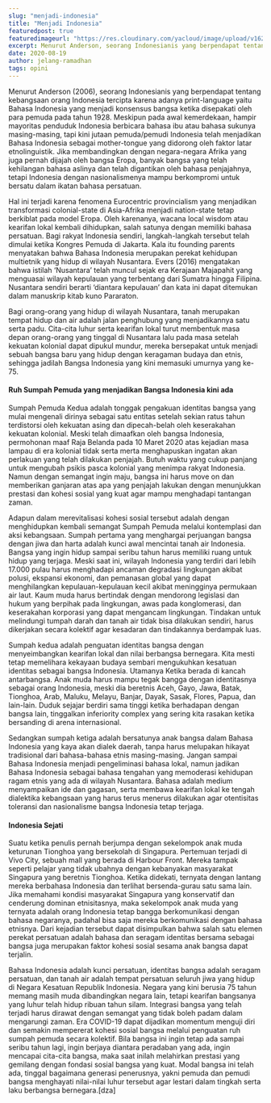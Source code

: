 ```yaml
---
slug: "menjadi-indonesia"
title: "Menjadi Indonesia"
featuredpost: true
featuredimageurl: "https://res.cloudinary.com/yacloud/image/upload/v1624709592/articles%20pictures/2020-08-19-menjadi-indonesia/menjadi_indonesia_duaxdu.jpg"
excerpt: Menurut Anderson, seorang Indonesianis yang berpendapat tentang kebangsaan orang Indonesia tercipta karena adanya print-language yaitu Bahasa Indonesia.
date: 2020-08-19
author: jelang-ramadhan
tags: opini
---
```


Menurut Anderson (2006), seorang Indonesianis yang berpendapat tentang kebangsaan orang Indonesia tercipta karena adanya print-language yaitu Bahasa Indonesia yang menjadi konsensus bangsa ketika disepakati oleh para pemuda pada tahun 1928. Meskipun pada awal kemerdekaan, hampir mayoritas penduduk Indonesia berbicara bahasa ibu atau bahasa sukunya masing-masing, tapi kini jutaan pemuda/pemudi Indonesia telah menjadikan Bahasa Indonesia sebagai mother-tongue yang didorong oleh faktor latar etnolinguistik. Jika membandingkan dengan negara-negara Afrika yang juga pernah dijajah oleh bangsa Eropa, banyak bangsa yang telah kehilangan bahasa aslinya dan telah digantikan oleh bahasa penjajahnya, tetapi Indonesia dengan nasionalismenya mampu berkompromi untuk bersatu dalam ikatan bahasa persatuan.

Hal ini terjadi karena fenomena Eurocentric provincialism yang menjadikan transformasi colonial-state di Asia-Afrika menjadi nation-state tetap berkiblat pada model Eropa. Oleh karenanya, wacana local wisdom atau kearifan lokal kembali dihidupkan, salah satunya dengan memiliki bahasa persatuan. Bagi rakyat Indonesia sendiri, langkah-langkah tersebut telah dimulai ketika Kongres Pemuda di Jakarta. Kala itu founding parents menyatakan bahwa Bahasa Indonesia merupakan perekat kehidupan multietnik yang hidup di wilayah Nusantara. Evers (2016) mengatakan bahwa istilah ‘Nusantara’ telah muncul sejak era Kerajaan Majapahit yang menguasai wilayah kepulauan yang terbentang dari Sumatra hingga Filipina. Nusantara sendiri berarti ‘diantara kepulauan’ dan kata ini dapat ditemukan dalam manuskrip kitab kuno Pararaton.

Bagi orang-orang yang hidup di wilayah Nusantara, tanah merupakan tempat hidup dan air adalah jalan penghubung yang menjadikannya satu serta padu. Cita-cita luhur serta kearifan lokal turut membentuk masa depan orang-orang yang tinggal di Nusantara lalu pada masa setelah kekuatan kolonial dapat dipukul mundur, mereka bersepakat untuk menjadi sebuah bangsa baru yang hidup dengan keragaman budaya dan etnis, sehingga jadilah Bangsa Indonesia yang kini memasuki umurnya yang ke-75.

#### Ruh Sumpah Pemuda yang menjadikan Bangsa Indonesia kini ada

Sumpah Pemuda Kedua adalah tonggak pengakuan identitas bangsa yang mulai mengenali dirinya sebagai satu entitas setelah sekian ratus tahun terdistorsi oleh kekuatan asing dan dipecah-belah oleh keserakahan kekuatan kolonial. Meski telah dimaafkan oleh bangsa Indonesia, permohonan maaf Raja Belanda pada 10 Maret 2020 atas kejadian masa lampau di era kolonial tidak serta merta menghapuskan ingatan akan perlakuan yang telah dilakukan penjajah. Butuh waktu yang cukup panjang untuk mengubah psikis pasca kolonial yang menimpa rakyat Indonesia. Namun dengan semangat ingin maju, bangsa ini harus move on dan memberikan ganjaran atas apa yang penjajah lakukan dengan menunjukkan prestasi dan kohesi sosial yang kuat agar mampu menghadapi tantangan zaman.

Adapun dalam merevitalisasi kohesi sosial tersebut adalah dengan menghidupkan kembali semangat Sumpah Pemuda melalui kontemplasi dan aksi kebangsaan. Sumpah pertama yang menghargai perjuangan bangsa dengan jiwa dan harta adalah kunci awal mencintai tanah air Indonesia. Bangsa yang ingin hidup sampai seribu tahun harus memiliki ruang untuk hidup yang terjaga. Meski saat ini, wilayah Indonesia yang terdiri dari lebih 17.000 pulau harus menghadapi ancaman degradasi lingkungan akibat polusi, ekspansi ekonomi, dan pemanasan global yang dapat menghilangkan kepulauan-kepulauan kecil akibat meningginya permukaan air laut. Kaum muda harus bertindak dengan mendorong legislasi dan hukum yang berpihak pada lingkungan, awas pada konglomerasi, dan keserakahan korporasi yang dapat mengancam lingkungan. Tindakan untuk melindungi tumpah darah dan tanah air tidak bisa dilakukan sendiri, harus dikerjakan secara kolektif agar kesadaran dan tindakannya berdampak luas.

Sumpah kedua adalah penguatan identitas bangsa dengan menyeimbangkan kearifan lokal dan nilai berbangsa bernegara. Kita mesti tetap memelihara kekayaan budaya sembari mengukuhkan kesatuan identitas sebagai bangsa Indonesia. Utamanya Ketika berada di kancah antarbangsa. Anak muda harus mampu tegak bangga dengan identitasnya sebagai orang Indonesia, meski dia beretnis Aceh, Gayo, Jawa, Batak, Tionghoa, Arab, Maluku, Melayu, Banjar, Dayak, Sasak, Flores, Papua, dan lain-lain. Duduk sejajar berdiri sama tinggi ketika berhadapan dengan bangsa lain, tinggalkan inferiority complex yang sering kita rasakan ketika bersanding di arena internasional.

Sedangkan sumpah ketiga adalah bersatunya anak bangsa dalam Bahasa Indonesia yang kaya akan dialek daerah, tanpa harus melupakan hikayat tradisional dari bahasa-bahasa etnis masing-masing. Jangan sampai Bahasa Indonesia menjadi pengeliminasi bahasa lokal, namun jadikan Bahasa Indonesia sebagai bahasa tengahan yang memoderasi kehidupan ragam etnis yang ada di wilayah Nusantara. Bahasa adalah medium menyampaikan ide dan gagasan, serta membawa kearifan lokal ke tengah dialektika kebangsaan yang harus terus menerus dilakukan agar otentisitas toleransi dan nasionalisme bangsa Indonesia tetap terjaga.

#### Indonesia Sejati

Suatu ketika penulis pernah berjumpa dengan sekelompok anak muda keturunan Tionghoa yang bersekolah di Singapura. Pertemuan terjadi di Vivo City, sebuah mall yang berada di Harbour Front. Mereka tampak seperti pelajar yang tidak ubahnya dengan kebanyakan masyarakat Singapura yang beretnis Tionghoa. Ketika didekati, ternyata dengan lantang mereka berbahasa Indonesia dan terlihat bersenda-gurau satu sama lain. Jika memahami kondisi masyarakat Singapura yang konservatif dan cenderung dominan etnisitasnya, maka sekelompok anak muda yang ternyata adalah orang Indonesia tetap bangga berkomunikasi dengan bahasa negaranya, padahal bisa saja mereka berkomunikasi dengan bahasa etnisnya. Dari kejadian tersebut dapat disimpulkan bahwa salah satu elemen perekat persatuan adalah bahasa dan seragam identitas bersama sebagai bangsa juga merupakan faktor kohesi sosial sesama anak bangsa dapat terjalin.

Bahasa Indonesia adalah kunci persatuan, identitas bangsa adalah seragam persatuan, dan tanah air adalah tempat persatuan seluruh jiwa yang hidup di Negara Kesatuan Republik Indonesia. Negara yang kini berusia 75 tahun memang masih muda dibandingkan negara lain, tetapi kearifan bangsanya yang luhur telah hidup ribuan tahun silam. Integrasi bangsa yang telah terjadi harus dirawat dengan semangat yang tidak boleh padam dalam mengarungi zaman. Era COVID-19 dapat dijadikan momentum menguji diri dan semakin mempererat kohesi sosial bangsa melalui penguatan ruh sumpah pemuda secara kolektif.
Bila bangsa ini ingin tetap ada sampai seribu tahun lagi, ingin berjaya diantara peradaban yang ada, ingin mencapai cita-cita bangsa, maka saat inilah melahirkan prestasi yang gemilang dengan fondasi sosial bangsa yang kuat. Modal bangsa ini telah ada, tinggal bagaimana generasi penerusnya, yakni pemuda dan pemudi bangsa menghayati nilai-nilai luhur tersebut agar lestari dalam tingkah serta laku berbangsa bernegara.[dza]
